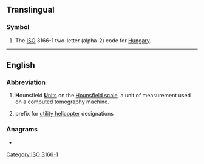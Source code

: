 {{also|Appendix:Variations of "hu"}}
==Translingual==

===Symbol===
{{head|mul|symbol}}
# The [[ISO]] 3166-1 two-letter (alpha-2) code for [[Hungary]].

[[Category:ISO 3166-1]]

----

==English==

===Abbreviation===
{{rfc-header|Abbreviation}}
{{head|en|abbreviation}}

# '''H'''ounsfield [[unit|'''U'''nits]] on the [[w:Hounsfield scale|Hounsfield scale]], a unit of measurement used on a computed tomography machine.
# {{lb|en|obsolete|US|army|aviation}} prefix for [[utility helicopter]] designations

===Anagrams===
* {{anagrams|en|uh}}